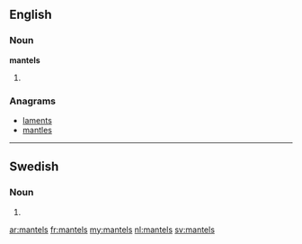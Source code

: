 ==English==

===Noun===
'''mantels'''

# {{plural of|[[mantel]]}}

===Anagrams===
* [[laments#English|laments]]
* [[mantles#English|mantles]]

----

==Swedish==

===Noun===
{{head|sv|noun form}}

# {{sv-noun-form-indef-gen|mantel}}

[[ar:mantels]]
[[fr:mantels]]
[[my:mantels]]
[[nl:mantels]]
[[sv:mantels]]
